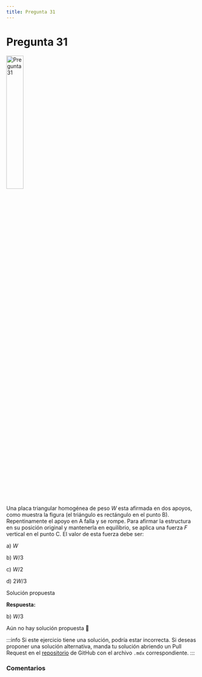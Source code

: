 ```yaml
---
title: Pregunta 31
---
```



# Pregunta 31

<Image
  src="science/dynamics/exercises/2017-2/p31/image.png"
  alt="Pregunta 31"
  width="30%"
/>

Una placa triangular homogénea de peso $W$ esta afirmada en dos apoyos, como muestra la figura (el triángulo es rectángulo en el punto B). Repentinamente el apoyo en A falla y se rompe. Para afirmar la estructura en su posición original y mantenerla en equilibrio, se aplica una fuerza $F$ vertical en el punto C. El valor de esta fuerza debe ser:

a) $W$

b) $W / 3$

c) $W / 2$

d) $2 W / 3$

<MDXDetails>
<summary>Solución propuesta</summary>

<div className="exercise">

**Respuesta:**

b) $W / 3$

Aún no hay solución propuesta 🥲
</div>

:::info
Si este ejercicio tiene una solución, podría estar incorrecta. Si deseas proponer una solución alternativa, manda tu solución abriendo
un Pull Request en el [repositorio](https://github.com/crow-rojas/apuntes-fundamentals/pulls) de GitHub con el archivo
`.mdx` correspondiente.
:::

</MDXDetails>

### Comentarios

<Disqus
  url="https://crow-rojas.github.io/apuntes-fundamentals/docs/science/dynamics/exercises/2017-2/p31"
  identifier="docs/science/dynamics/exercises/2017-2/p31"
  title="2017-2 Dinámica - Pregunta 31"
/>
